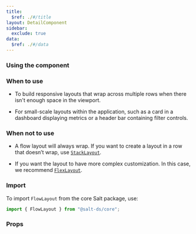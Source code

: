 ```yaml
---
title:
  $ref: ./#/title
layout: DetailComponent
sidebar:
  exclude: true
data:
  $ref: ./#/data
---
```


### Using the component

### When to use

- To build responsive layouts that wrap across multiple rows when there isn't enough space in the viewport.

- For small-scale layouts within the application, such as a card in a dashboard displaying metrics or a header bar containing filter controls.

### When not to use

- A flow layout will always wrap. If you want to create a layout in a row that doesn’t wrap, use [`StackLayout`](/salt/components/stack-layout).

- If you want the layout to have more complex customization. In this case, we recommend [`FlexLayout`](/salt/components/flex-layout).

### Import

To import `FlowLayout` from the core Salt package, use:

```js
import { FlowLayout } from "@salt-ds/core";
```

### Props

<PropsTable packageName="core" componentName="FlowLayout" />

